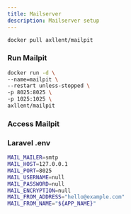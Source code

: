 ```yaml
---
title: Mailserver
description: Mailserver setup
---
```



<LinkCard
    title="Mailpit Docker Image"
    description="Docker image for Mailpit"
    href="https://hub.docker.com/r/axllent/mailpit"
/>

```bash
docker pull axllent/mailpit
```

### Run Mailpit

```bash
docker run -d \
--name=mailpit \
--restart unless-stopped \
-p 8025:8025 \
-p 1025:1025 \
axllent/mailpit
```

### Access Mailpit
<LinkCard
    title="Mailpit"
    description="Mailpit"
    href="http://localhost:8025"
/>

### Laravel .env

```bash
MAIL_MAILER=smtp
MAIL_HOST=127.0.0.1
MAIL_PORT=8025
MAIL_USERNAME=null
MAIL_PASSWORD=null
MAIL_ENCRYPTION=null
MAIL_FROM_ADDRESS="hello@example.com"
MAIL_FROM_NAME="${APP_NAME}"
```